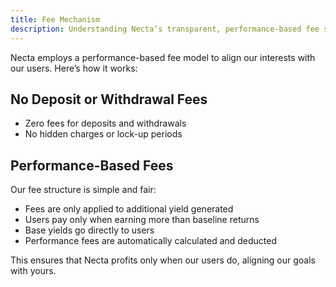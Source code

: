 ```yaml
---
title: Fee Mechanism
description: Understanding Necta’s transparent, performance-based fee structure
---
```


Necta employs a performance-based fee model to align our interests with our users. Here’s how it works:

## No Deposit or Withdrawal Fees

-   Zero fees for deposits and withdrawals
-   No hidden charges or lock-up periods

## Performance-Based Fees

Our fee structure is simple and fair:

-   Fees are only applied to additional yield generated
-   Users pay only when earning more than baseline returns
-   Base yields go directly to users
-   Performance fees are automatically calculated and deducted

This ensures that Necta profits only when our users do, aligning our goals with yours.
